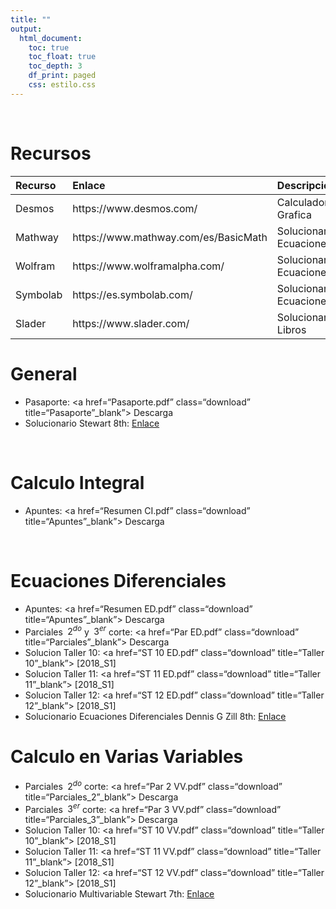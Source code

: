 ```yaml
---
title: ""
output:
  html_document:
    toc: true
    toc_float: true
    toc_depth: 3
    df_print: paged
    css: estilo.css
---
```


<br>

# **Recursos**

Recurso        | Enlace        | Descripción
:------------- | :------------- | :-------------
Desmos       | https://www.desmos.com/  | Calculadora Grafica
Mathway     | https://www.mathway.com/es/BasicMath |   Solucionar Ecuaciones
Wolfram     | https://www.wolframalpha.com/ |   Solucionar Ecuaciones
Symbolab     |https://es.symbolab.com/ |   Solucionar Ecuaciones
Slader    |https://www.slader.com/ |   Solucionarios Libros


# **General**
- Pasaporte: <a href="Pasaporte.pdf" class="download" title="Pasaporte"_blank"> Descarga</a>
- Solucionario Stewart 8th: [Enlace](https://www.slader.com/textbook/9781285741550-stewart-calculus-early-transcendentals-8th-edition/)

<br>

# **Calculo Integral**
- Apuntes: <a href="Resumen CI.pdf" class="download" title="Apuntes"_blank"> Descarga</a>

<br>

# **Ecuaciones Diferenciales**
- Apuntes: <a href="Resumen ED.pdf" class="download" title="Apuntes"_blank"> Descarga</a>
- Parciales $\;2^{do}$ y $\;3^{er}$ corte: <a href="Par ED.pdf" class="download" title="Parciales"_blank"> Descarga</a>
- Solucion Taller 10: <a href="ST 10 ED.pdf" class="download" title="Taller 10"_blank"> [2018_S1]</a>
- Solucion Taller 11: <a href="ST 11 ED.pdf" class="download" title="Taller 11"_blank"> [2018_S1]</a>
- Solucion Taller 12: <a href="ST 12 ED.pdf" class="download" title="Taller 12"_blank"> [2018_S1]</a>
- Solucionario Ecuaciones Diferenciales Dennis G Zill 8th: [Enlace](https://www.slader.com/textbook/9781133492467-differential-equations-with-boundary-value-problems-international-edition-8th-edition/)


# **Calculo en Varias Variables**
- Parciales $\;2^{do}$ corte: <a href="Par 2 VV.pdf" class="download" title="Parciales_2"_blank"> Descarga</a>
- Parciales $\;3^{er}$ corte: <a href="Par 3 VV.pdf" class="download" title="Parciales_3"_blank"> Descarga</a>
- Solucion Taller 10: <a href="ST 10 VV.pdf" class="download" title="Taller 10"_blank"> [2018_S1]</a>
- Solucion Taller 11: <a href="ST 11 VV.pdf" class="download" title="Taller 11"_blank"> [2018_S1]</a>
- Solucion Taller 12: <a href="ST 12 VV.pdf" class="download" title="Taller 12"_blank"> [2018_S1]</a>
- Solucionario Multivariable Stewart 7th: [Enlace](https://www.slader.com/textbook/9780538497879-stewart-multivariable-calculus-7th-edition/)



